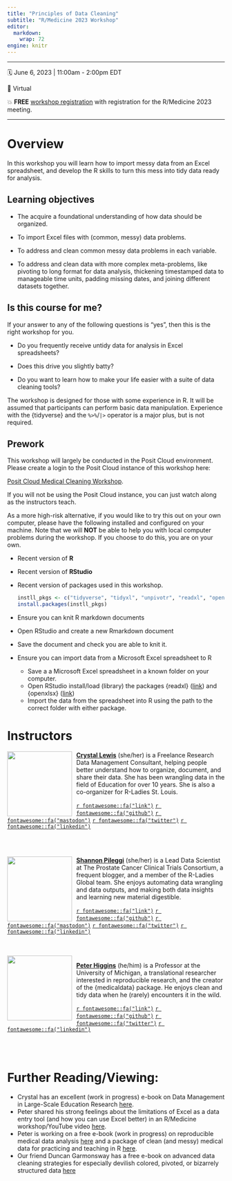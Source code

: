 ```yaml
---
title: "Principles of Data Cleaning"
subtitle: "R/Medicine 2023 Workshop"
editor: 
  markdown: 
    wrap: 72
engine: knitr
---
```


------------------------------------------------------------------------

🗓 June 6, 2023 \| 11:00am - 2:00pm EDT

🏨 Virtual

💥 **FREE** [workshop
registration](https://events.linuxfoundation.org/r-medicine/) with registration for the R/Medicine 2023 meeting.

------------------------------------------------------------------------

# Overview

In this workshop you will learn how to import messy data from an Excel
spreadsheet, and develop the R skills to turn this mess into tidy data
ready for analysis.

## Learning objectives

-   The acquire a foundational understanding of how data should be organized.

-   To import Excel files with (common, messy) data problems.

-   To address and clean common messy data problems in each variable.

-   To address and clean data with more complex meta-problems, like pivoting to long format for data analysis, thickening timestamped data to manageable time units, padding missing dates, and joining different datasets together.

## Is this course for me?

If your answer to any of the following questions is "yes", then this is
the right workshop for you.

-   Do you frequently receive untidy data for analysis in Excel
    spreadsheets?

-   Does this drive you slightly batty?

-   Do you want to learn how to make your life easier with a suite of
    data cleaning tools?

The workshop is designed for those with some experience in R. It will be
assumed that participants can perform basic data manipulation.
Experience with the {tidyverse} and the `%>%`/`|>` operator is a major plus,
but is not required.

## Prework

This workshop will largely be conducted in the Posit Cloud environment. Please create a login to the Posit Cloud instance of this workshop here:

[Posit Cloud Medical Cleaning Workshop](https://posit.cloud/content/5758558).

If you will not be using the Posit Cloud instance, you can just watch along as the instructors teach.

As a more high-risk alternative, if you would like to try this out on your own computer, please have the following installed and configured on your machine. Note that we will **NOT** be able to help you with local computer problems during the workshop. If you choose to do this, you are on your own.

-   Recent version of **R**

-   Recent version of **RStudio**

-   Recent version of packages used in this workshop.

    ``` r
    instll_pkgs <- c("tidyverse", "tidyxl", "unpivotr", "readxl", "openxlsx", "janitor", "gtsummary", "here", "padr")
    install.packages(instll_pkgs)
    ```
-   Ensure you can knit R markdown documents

- Open RStudio and create a new Rmarkdown document

- Save the document and check you are able to knit it.

-   Ensure you can import data from a Microsoft Excel spreadsheet to R

    -   Save a a Microsoft Excel spreadsheet in a known folder on your computer.
    -   Open RStudio install/load (library) the packages {readxl}
        ([link](https://readxl.tidyverse.org)) and {openxlsx}
        ([link](https://ycphs.github.io/openxlsx/))
    -   Import the data from the spreadsheet into R using the path to
        the correct folder with either package.

# Instructors


![](images/Crystal_circle.png){style="float:left;padding: 0 10px 0 0;" fig-alt="Headshot of Crystal Lewis" width="150"}

[**Crystal Lewis**](https://cghlewis.com) (she/her) is a Freelance Research Data Management Consultant, helping people better understand how to organize, document, and share their data. She has been wrangling data in the field of Education for over 10 years. She is also a co-organizer for R-Ladies St. Louis.

[`r fontawesome::fa("link")`](https://cghlewis.com)
[`r fontawesome::fa("github")`](https://github.com/Cghlewis/)
[`r fontawesome::fa("mastodon")`](https://fosstodon.org/@Cghlewis)
[`r fontawesome::fa("twitter")`](https://twitter.com/Cghlewis)
[`r fontawesome::fa("linkedin")`](https://www.linkedin.com/in/crystal-lewis-922b4193/)


<br> <br>

![](images/Shannon_circle.png){style="float:left;padding: 0 10px 0 0;"
fig-alt="Headshot of Shannon Pileggi" width="150"}

[**Shannon Pileggi**](https://www.pipinghotdata.com/) (she/her) is a
Lead Data Scientist at The Prostate Cancer Clinical Trials Consortium, a
frequent blogger, and a member of the R-Ladies Global team. She enjoys
automating data wrangling and data outputs, and making both data
insights and learning new material digestible.

[`r fontawesome::fa("link")`](https://www.pipinghotdata.com/)
[`r fontawesome::fa("github")`](https://github.com/shannonpileggi/)
[`r fontawesome::fa("mastodon")`](https://fosstodon.org/@PipingHotData)
[`r fontawesome::fa("twitter")`](https://twitter.com/PipingHotData)
[`r fontawesome::fa("linkedin")`](https://www.linkedin.com/in/shannon-m-pileggi/)

<br> <br>
![](images/Peter_circle.jpg){style="float:left;padding: 0 10px 0 0;"
fig-alt="Headshot of Peter Higgins" width="150"}

[**Peter Higgins**](https://bookdown.org/pdr_higgins/rmrwr/) (he/him) is
a Professor at the University of Michigan, a translational researcher
interested in reproducible research, and the creator of the
{medicaldata} package. He enjoys clean and tidy data when he (rarely)
encounters it in the wild.

[`r fontawesome::fa("link")`](https://www.uofmhealth.org/profile/4/peter-doyle-higgins-md-phd)
[`r fontawesome::fa("github")`](https://github.com/higgi13425)
[`r fontawesome::fa("twitter")`](https://twitter.com/ibddoctor)
[`r fontawesome::fa("linkedin")`](https://www.linkedin.com/in/peter-higgins-b1a21a30/)

<br> <br>

# Further Reading/Viewing:

-   Crystal has an excellent (work in progress) e-book on Data
    Management in Large-Scale Education Research
    [here](https://datamgmtinedresearch.com).
-   Peter shared his strong feelings about the limitations of Excel as a
    data entry tool (and how you can use Excel better) in an R/Medicine
    workshop/YouTube video
    [here](https://www.youtube.com/watch?v=9f-hpJbjKZo).
-   Peter is working on a free e-book (work in progress) on reproducible medical data analysis [here](https://bookdown.org/pdr_higgins/rmrwr/) and a package of clean (and messy) medical data for practicing and teaching in R [here](https://higgi13425.github.io/medicaldata/).
- Our friend Duncan Garmonsway has a free e-book on advanced data cleaning strategies for especially devilish colored, pivoted, or bizarrely structured data [here](https://nacnudus.github.io/spreadsheet-munging-strategies/)
